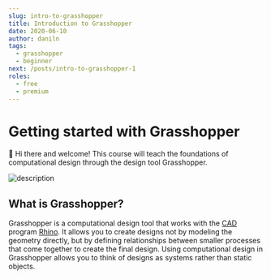 ```yaml
---
slug: intro-to-grasshopper
title: Introduction to Grasshopper
date: 2020-06-10
author: daniln
tags:
  - grasshopper
  - beginner
next: /posts/intro-to-grasshopper-1
roles:
  - free
  - premium
---
```


# Getting started with Grasshopper

👋 Hi there and welcome! This course will teach the foundations of computational design through the design tool Grasshopper.

![description](/images/4-1-1.png)

## What is Grasshopper?

Grasshopper is a computational design tool that works with the [CAD](https://en.wikipedia.org/wiki/Computer-aided_design) program [Rhino](https://www.rhino3d.com/). It allows you to create designs not by modeling the geometry directly, but by defining relationships between smaller processes that come together to create the final design. Using computational design in Grasshopper allows you to think of designs as systems rather than static objects.